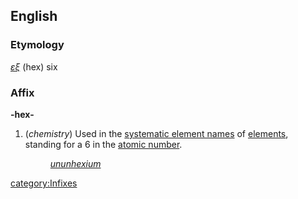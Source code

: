 ==English==
===Etymology===
{{Gr.}} ''[[εξ]]'' (hex) six

===Affix===
'''-hex-'''

#(''chemistry'') Used in the [[systematic element name]]s of [[element]]s, standing for a 6 in the [[atomic number]].
#:''[[ununhexium]]''
[[category:Infixes]]